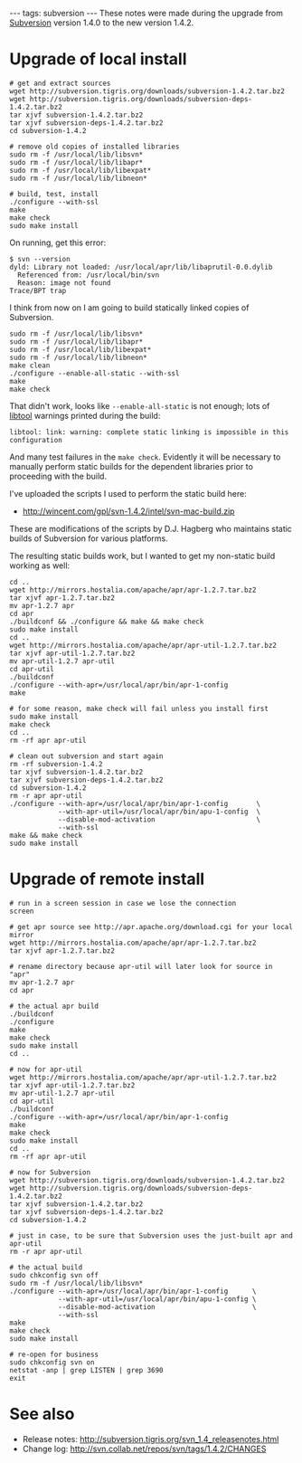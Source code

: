 ---
tags: subversion
---
These notes were made during the upgrade from [[Subversion]] version 1.4.0 to the new version 1.4.2.

= Upgrade of local install =

<pre># get and extract sources
wget http://subversion.tigris.org/downloads/subversion-1.4.2.tar.bz2
wget http://subversion.tigris.org/downloads/subversion-deps-1.4.2.tar.bz2
tar xjvf subversion-1.4.2.tar.bz2
tar xjvf subversion-deps-1.4.2.tar.bz2
cd subversion-1.4.2

# remove old copies of installed libraries
sudo rm -f /usr/local/lib/libsvn*
sudo rm -f /usr/local/lib/libapr*
sudo rm -f /usr/local/lib/libexpat*
sudo rm -f /usr/local/lib/libneon*

# build, test, install
./configure --with-ssl 
make
make check
sudo make install</pre>

On running, get this error:

<pre>$ svn --version
dyld: Library not loaded: /usr/local/apr/lib/libaprutil-0.0.dylib
  Referenced from: /usr/local/bin/svn
  Reason: image not found
Trace/BPT trap</pre>

I think from now on I am going to build statically linked copies of Subversion.

<pre>sudo rm -f /usr/local/lib/libsvn*
sudo rm -f /usr/local/lib/libapr*
sudo rm -f /usr/local/lib/libexpat*
sudo rm -f /usr/local/lib/libneon*
make clean
./configure --enable-all-static --with-ssl
make
make check</pre>

That didn't work, looks like <tt>--enable-all-static</tt> is not enough; lots of [[libtool]] warnings printed during the build:

<pre>libtool: link: warning: complete static linking is impossible in this configuration</pre>

And many test failures in the <tt>make check</tt>. Evidently it will be necessary to manually perform static builds for the dependent libraries prior to proceeding with the build.

I've uploaded the scripts I used to perform the static build here:

* http://wincent.com/gpl/svn-1.4.2/intel/svn-mac-build.zip

These are modifications of the scripts by D.J. Hagberg who maintains static builds of Subversion for various platforms.

The resulting static builds work, but I wanted to get my non-static build working as well:

<pre>cd ..
wget http://mirrors.hostalia.com/apache/apr/apr-1.2.7.tar.bz2
tar xjvf apr-1.2.7.tar.bz2
mv apr-1.2.7 apr
cd apr
./buildconf && ./configure && make && make check
sudo make install
cd ..
wget http://mirrors.hostalia.com/apache/apr/apr-util-1.2.7.tar.bz2
tar xjvf apr-util-1.2.7.tar.bz2
mv apr-util-1.2.7 apr-util
cd apr-util
./buildconf
./configure --with-apr=/usr/local/apr/bin/apr-1-config
make

# for some reason, make check will fail unless you install first
sudo make install
make check
cd ..
rm -rf apr apr-util

# clean out subversion and start again
rm -rf subversion-1.4.2
tar xjvf subversion-1.4.2.tar.bz2 
tar xjvf subversion-deps-1.4.2.tar.bz2 
cd subversion-1.4.2
rm -r apr apr-util
./configure --with-apr=/usr/local/apr/bin/apr-1-config       \
            --with-apr-util=/usr/local/apr/bin/apu-1-config  \
            --disable-mod-activation                         \
            --with-ssl
make && make check
sudo make install</pre>

= Upgrade of remote install =

<pre># run in a screen session in case we lose the connection
screen

# get apr source see http://apr.apache.org/download.cgi for your local mirror
wget http://mirrors.hostalia.com/apache/apr/apr-1.2.7.tar.bz2
tar xjvf apr-1.2.7.tar.bz2

# rename directory because apr-util will later look for source in "apr"
mv apr-1.2.7 apr
cd apr

# the actual apr build
./buildconf
./configure
make
make check
sudo make install
cd ..

# now for apr-util
wget http://mirrors.hostalia.com/apache/apr/apr-util-1.2.7.tar.bz2
tar xjvf apr-util-1.2.7.tar.bz2
mv apr-util-1.2.7 apr-util
cd apr-util
./buildconf
./configure --with-apr=/usr/local/apr/bin/apr-1-config
make
make check
sudo make install
cd ..
rm -rf apr apr-util

# now for Subversion
wget http://subversion.tigris.org/downloads/subversion-1.4.2.tar.bz2
wget http://subversion.tigris.org/downloads/subversion-deps-1.4.2.tar.bz2
tar xjvf subversion-1.4.2.tar.bz2
tar xjvf subversion-deps-1.4.2.tar.bz2
cd subversion-1.4.2

# just in case, to be sure that Subversion uses the just-built apr and apr-util
rm -r apr apr-util

# the actual build
sudo chkconfig svn off
sudo rm -f /usr/local/lib/libsvn*
./configure --with-apr=/usr/local/apr/bin/apr-1-config      \
            --with-apr-util=/usr/local/apr/bin/apu-1-config \
            --disable-mod-activation                        \
            --with-ssl
make
make check
sudo make install

# re-open for business
sudo chkconfig svn on
netstat -anp | grep LISTEN | grep 3690
exit</pre>

= See also =

* Release notes: http://subversion.tigris.org/svn_1.4_releasenotes.html
* Change log: http://svn.collab.net/repos/svn/tags/1.4.2/CHANGES
